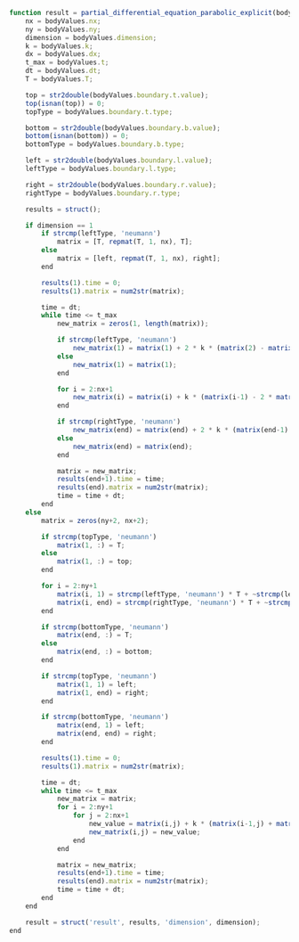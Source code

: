 ```ts
function result = partial_differential_equation_parabolic_explicit(bodyValues)
    nx = bodyValues.nx;
    ny = bodyValues.ny;
    dimension = bodyValues.dimension;
    k = bodyValues.k;
    dx = bodyValues.dx;
    t_max = bodyValues.t;
    dt = bodyValues.dt;
    T = bodyValues.T;

    top = str2double(bodyValues.boundary.t.value);
    top(isnan(top)) = 0;
    topType = bodyValues.boundary.t.type;

    bottom = str2double(bodyValues.boundary.b.value);
    bottom(isnan(bottom)) = 0;
    bottomType = bodyValues.boundary.b.type;

    left = str2double(bodyValues.boundary.l.value);
    leftType = bodyValues.boundary.l.type;

    right = str2double(bodyValues.boundary.r.value);
    rightType = bodyValues.boundary.r.type;

    results = struct();

    if dimension == 1
        if strcmp(leftType, 'neumann')
            matrix = [T, repmat(T, 1, nx), T];
        else
            matrix = [left, repmat(T, 1, nx), right];
        end

        results(1).time = 0;
        results(1).matrix = num2str(matrix);

        time = dt;
        while time <= t_max
            new_matrix = zeros(1, length(matrix));

            if strcmp(leftType, 'neumann')
                new_matrix(1) = matrix(1) + 2 * k * (matrix(2) - matrix(1) - dx * left);
            else
                new_matrix(1) = matrix(1);
            end

            for i = 2:nx+1
                new_matrix(i) = matrix(i) + k * (matrix(i-1) - 2 * matrix(i) + matrix(i+1));
            end

            if strcmp(rightType, 'neumann')
                new_matrix(end) = matrix(end) + 2 * k * (matrix(end-1) - matrix(end) - dx * right);
            else
                new_matrix(end) = matrix(end);
            end

            matrix = new_matrix;
            results(end+1).time = time;
            results(end).matrix = num2str(matrix);
            time = time + dt;
        end
    else
        matrix = zeros(ny+2, nx+2);

        if strcmp(topType, 'neumann')
            matrix(1, :) = T;
        else
            matrix(1, :) = top;
        end

        for i = 2:ny+1
            matrix(i, 1) = strcmp(leftType, 'neumann') * T + ~strcmp(leftType, 'neumann') * left;
            matrix(i, end) = strcmp(rightType, 'neumann') * T + ~strcmp(rightType, 'neumann') * right;
        end

        if strcmp(bottomType, 'neumann')
            matrix(end, :) = T;
        else
            matrix(end, :) = bottom;
        end

        if strcmp(topType, 'neumann')
            matrix(1, 1) = left;
            matrix(1, end) = right;
        end

        if strcmp(bottomType, 'neumann')
            matrix(end, 1) = left;
            matrix(end, end) = right;
        end

        results(1).time = 0;
        results(1).matrix = num2str(matrix);

        time = dt;
        while time <= t_max
            new_matrix = matrix;
            for i = 2:ny+1
                for j = 2:nx+1
                    new_value = matrix(i,j) + k * (matrix(i-1,j) + matrix(i+1,j) + matrix(i,j-1) + matrix(i,j+1) - 4 * matrix(i,j));
                    new_matrix(i,j) = new_value;
                end
            end

            matrix = new_matrix;
            results(end+1).time = time;
            results(end).matrix = num2str(matrix);
            time = time + dt;
        end
    end

    result = struct('result', results, 'dimension', dimension);
end


```
